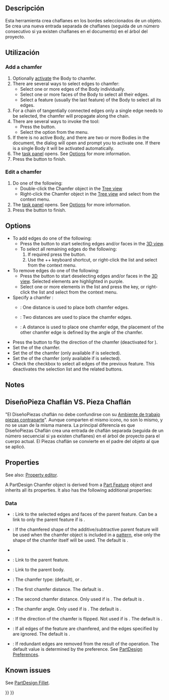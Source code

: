 <languages/>

<div class="mw-translate-fuzzy">
{{Docnav/es
|[[PartDesign Fillet/es|Redondeo]]
|[[PartDesign Draft/es|Borrador]]
|[[PartDesign_Workbench/es|DiseñoPiezas]]
|IconL=PartDesign Fillet.svg
|IconC=Workbench_PartDesign.svg
|IconR=PartDesign Draft.svg
}}
</div>

<div class="mw-translate-fuzzy">
{{GuiCommand/es
|Name=PartDesign Chamfer
|Name/es=DiseñoPieza Chaflán
|Workbenches=[[PartDesign Workbench/es|DiseñoPieza]]
|MenuLocation=DiseñoPieza → Chaflán
|SeeAlso=[[PartDesign_Fillet/es|Redondeo]], [[Part Chamfer/es|Pieza Chaflán]]
}}
</div>

<span id="Description"></span>
== Descripción ==

<div class="mw-translate-fuzzy">
Esta herramienta crea chaflanes en los bordes seleccionados de un objeto. Se crea una nueva entrada separada de chaflanes (seguida de un número consecutivo si ya existen chaflanes en el documento) en el árbol del proyecto.
</div>

<span id="Usage"></span>
==Utilización==

=== Add a chamfer ===

# Optionally [[PartDesign_Body#Active_status|activate]] the Body to chamfer.
# There are several ways to select edges to chamfer:
#* Select one or more edges of the Body individually.
#* Select one or more faces of the Body to select all their edges.
#* Select a feature (usually the last feature) of the Body to select all its edges.
# For a chain of tangentially connected edges only a single edge needs to be selected, the chamfer will propagate along the chain.
# There are several ways to invoke the tool:
#* Press the {{Button|[[Image:PartDesign_Chamfer.svg|16px]] [[PartDesign_Chamfer|Chamfer]]}} button.
#* Select the {{MenuCommand|Part Design → Apply a dress-up feature → [[Image:PartDesign_Chamfer.svg|16px]] Chamfer}} option from the menu.
# If there is no active Body, and there are two or more Bodies in the document, the {{MenuCommand|Active Body Required}} dialog will open and prompt you to activate one. If there is a single Body it will be activated automatically.
# The {{MenuCommand|Chamfer parameters}} [[Task_panel|task panel]] opens. See [[#Options|Options]] for more information.
# Press the {{Button|OK}} button to finish.

=== Edit a chamfer ===

# Do one of the following:
#* Double-click the Chamfer object in the [[Tree_view|Tree view]]
#* Right-click the Chamfer object in the [[Tree_view|Tree view]] and select {{MenuCommand|Edit Chamfer}} from the context menu.
# The {{MenuCommand|Chamfer parameters}} [[Task_panel|task panel]] opens. See [[#Options|Options]] for more information.
# Press the {{Button|OK}} button to finish.

== Options ==

* To add edges do one of the following:
** Press the {{Button|Add}} button to start selecting edges and/or faces in the [[3D_view|3D view]].
** To select all remaining edges do the following:
**# If required press the {{Button|Add}} button.
**# Use the {{KEY|Ctrl}}+{{KEY|Shift}}+{{KEY|A}} keyboard shortcut, or right-click the list and select {{MenuCommand|Add all edges}} from the context menu.
* To remove edges do one of the following:
** Press the {{Button|Remove}} button to start deselecting edges and/or faces in the [[3D_view|3D view]]. Selected elements are highlighted in purple.
** Select one or more elements in the list and press the {{KEY|Del}} key, or right-click the list and select {{MenuCommand|Remove}} from the context menu.
* Specify a chamfer {{MenuCommand|Type}}:
** {{MenuCommand|Equal distance}}: One distance is used to place both chamfer edges.
** {{MenuCommand|Two distances}}: Two distances are used to place the chamfer edges.
** {{MenuCommand|Distance and angle}}: A distance is used to place one chamfer edge, the placement of the other chamfer edge is defined by the angle of the chamfer.
* Press the {{Button|[[Image:PartDesign_Flip_Direction.svg|16px]] Flip direction}} button to flip the direction of the chamfer (deactivated for {{MenuCommand|Equal distance}}).
* Set the {{MenuCommand|Size}} of the chamfer.
* Set the {{MenuCommand|Size2}} of the chamfer (only available if {{MenuCommand|Two distances}} is selected).
* Set the {{MenuCommand|Angle}} of the chamfer (only available if {{MenuCommand|Distance and angle}} is selected).
* Check the {{MenuCommand|Use all edges}} checkbox to select all edges of the previous feature. This deactivates the selection list and the related buttons.

== Notes ==

<div class="mw-translate-fuzzy">
== DiseñoPieza Chaflán VS. Pieza Chaflán ==
"El DiseñoPiezas chaflán no debe confundirse con su [[Part Chamfer/de|Ambiente de trabajo piezas contraparte]]". Aunque comparten el mismo icono, no son lo mismo, y no se usan de la misma manera.
La principal diferencia es que DiseñoPiezas Chaflán crea una entrada de chaflán separada (seguida de un número secuencial si ya existen chaflanes) en el árbol de proyecto para el cuerpo actual. El Piezas chaflán se convierte en el padre del objeto al que se aplicó.
</div>

==Properties==

See also: [[Property_editor|Property editor]].

A PartDesign Chamfer object is derived from a [[Part_Feature|Part Feature]] object and inherits all its properties. It also has the following additional properties:

===Data===

{{Properties_Title|Base}}

* {{PropertyData|Base|LinkSub}}: Link to the selected edges and faces of the parent feature. Can be a link to only the parent feature if {{PropertyData|Use All Edges}} is {{TRUE}}.
* {{PropertyData|Support Transform|Bool}}: If {{TRUE}} the chamfered shape of the additive/subtractive parent feature will be used when the chamfer object is included in a [[PartDesign_Workbench#Transformation_tools|pattern]], else only the shape of the chamfer itself will be used. The default is {{FALSE}}.
* {{PropertyData|Add Sub Shape|PartShape|hidden}}
* {{PropertyData|Base Feature|Link|hidden}}: Link to the parent feature.
* {{PropertyData|_ Body|LinkHidden|hidden}}: Link to the parent body.

{{Properties_Title|Chamfer}}

* {{PropertyData|Chamfer Type|Enumeration}}: The chamfer type: {{value|Equal distance}} (default), {{value|Two distances}} or {{value|Distance and Angle}}.
* {{PropertyData|Size|QuantityConstraint}}: The first chamfer distance. The default is {{value|1 mm}}.
* {{PropertyData|Size2|QuantityConstraint}}: The second chamfer distance. Only used if  {{PropertyData|Chamfer Type}} is {{Value|Two distances}}. The default is {{value|1 mm}}.
* {{PropertyData|Angle|Angle}}: The chamfer angle. Only used if  {{PropertyData|Chamfer Type}} is {{Value|Distance and Angle}}. The default is {{value|45 °}}.
* {{PropertyData|Flip Direction|Bool}}: If {{TRUE}} the direction of the chamfer is flipped. Not used if {{PropertyData|Chamfer Type}} is {{Value|Equal distance}}. The default is {{FALSE}}.
* {{PropertyData|Use All Edges|Bool}}: If {{TRUE}} all edges of the feature are chamfered, and the edges specified by {{PropertyData|Base}} are ignored. The default is {{FALSE}}.

{{Properties_Title|Part Design}}

* {{PropertyData|Refine|Bool}}: If {{TRUE}} redundant edges are removed from the result of the operation. The default value is determined by the {{MenuCommand|Automatically refine model after sketch-based operation}} preference. See [[PartDesign_Preferences#General|PartDesign Preferences]].

== Known issues ==

See [[PartDesign_Fillet#Known_issues|PartDesign Fillet]].


<div class="mw-translate-fuzzy">
{{Docnav/es
|[[PartDesign Fillet/es|Redondeo]]
|[[PartDesign Draft/es|Borrador]]
|[[PartDesign_Workbench/es|DiseñoPiezas]]
|IconL=PartDesign Fillet.svg
|IconC=Workbench_PartDesign.svg
|IconR=PartDesign Draft.svg
}}
</div>

{{PartDesign Tools navi{{#translation:}}}}
{{Userdocnavi{{#translation:}}}}